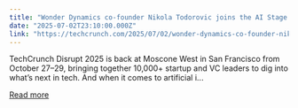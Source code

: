 ```yaml
---
title: "Wonder Dynamics co-founder Nikola Todorovic joins the AI Stage at TechCrunch Disrupt 2025"
date: "2025-07-02T23:10:00.000Z"
link: "https://techcrunch.com/2025/07/02/wonder-dynamics-co-founder-nikola-todorovic-joins-the-ai-stage-at-techcrunch-disrupt-2025/"
---
```


TechCrunch Disrupt 2025 is back at Moscone West in San Francisco from October 27–29, bringing together 10,000+ startup and VC leaders to dig into what’s next in tech. And when it comes to artificial i...

[Read more](https://techcrunch.com/2025/07/02/wonder-dynamics-co-founder-nikola-todorovic-joins-the-ai-stage-at-techcrunch-disrupt-2025/)

